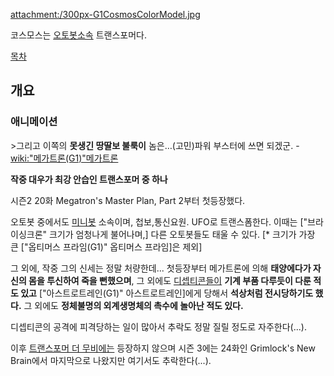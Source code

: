 attachment:/300px-G1CosmosColorModel.jpg

코스모스는 [[오토봇]]소속 트랜스포머다.

[[목차]]
== 개요 ==
=== 애니메이션 ===
>그리고 이쪽의 '''못생긴 땅딸보 불룩이''' 놈은…(고민)파워 부스터에 쓰면 되겠군. - [[wiki:"메가트론(G1)"메가트론]]

'''작중 대우가 최강 안습인 트랜스포머 중 하나'''

시즌2 20화 Megatron's Master Plan, Part 2부터 첫등장했다.

오토봇 중에서도 [[미니봇]] 소속이며, 첩보,통신요원. UFO로 트랜스폼한다. 이때는 ["브라이싱크론" 크기가 엄청나게 불어나며,] 다른 오토봇들도 태울 수 있다. [* 크기가 가장 큰 ["옵티머스 프라임(G1)" 옵티머스 프라임]은 제외]

그 외에, 작중 그의 신세는 정말 처량한데...
첫등장부터 메가트론에 의해 '''태양에다가 자신의 몸을 투신하여 죽을 뻔했으며''', 그 외에도 [[디셉티콘]]들이 '''기계 부품 다루듯이 다룬 적도 있고''' ["아스트로트레인(G1)" 아스트로트레인]에게 당해서 '''석상처럼 전시당하기도 했다.''' 그 외에도 '''정체불명의 외계생명체의 촉수에 놀아난 적도 있다.'''

디셉티콘의 공격에 피격당하는 일이 많아서 추락도 정말 질릴 정도로 자주한다(...).

이후 [[트랜스포머 더 무비]]에는 등장하지 않으며 시즌 3에는 24화인 Grimlock's New Brain에서 마지막으로 나왔지만 여기서도 추락한다(...).

